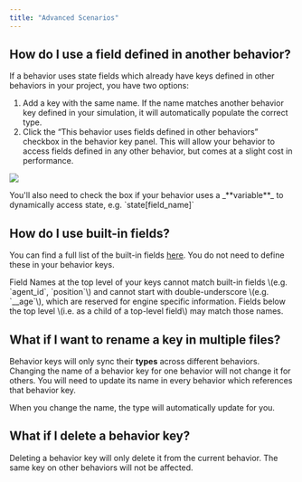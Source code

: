 ```yaml
---
title: "Advanced Scenarios"
---
```


## How do I use a field defined in another behavior?

If a behavior uses state fields which already have keys defined in other behaviors in your project, you have two options:

1. Add a key with the same name. If the name matches another behavior key defined in your simulation, it will automatically populate the correct type.
1. Click the “This behavior uses fields defined in other behaviors” checkbox in the behavior key panel. This will allow your behavior to access fields defined in any other behavior, but comes at a slight cost in performance.

![](https://cdn-us1.hash.ai/site/docs/screenshot-2021-02-11-at-15.20.15.png)

<Hint style="warning">
  You'll also need to check the box if your behavior uses a _**variable**_ to
  dynamically access state, e.g. `state[field_name]`
</Hint>

## How do I use built-in fields?

You can find a full list of the built-in fields [here](/docs/simulations/create/agents/state#reserved-fields). You do not need to define these in your behavior keys.

<Hint style="info">
  Field Names at the top level of your keys cannot match built-in fields \(e.g.
  `agent_id`, `position`\) and cannot start with double-underscore \(e.g.
  `__age`\), which are reserved for engine specific information. Fields below
  the top level \(i.e. as a child of a top-level field\) may match those names.
</Hint>

## What if I want to rename a key in multiple files?

Behavior keys will only sync their **types** across different behaviors. Changing the name of a behavior key for one behavior will not change it for others. You will need to update its name in every behavior which references that behavior key.

When you change the name, the type will automatically update for you.

## What if I delete a behavior key?

Deleting a behavior key will only delete it from the current behavior. The same key on other behaviors will not be affected.
